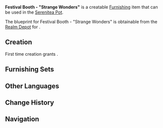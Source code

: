 {{Furnishing Infobox
|id             = 370516
|image          = Item Festival Booth - Strange Wonders.png
|category       = Building
|subcategory    = Free Booth
|rarity         = 3
|adeptal_energy = 60
|load           = 785
|reduced_load   = 649
|description    = A hut that can be seen at the Magnificent [[Irodori Festival]]. It is made from the building materials provided by the [[Yashiro Commission]]. The main structure is made of high-quality [[Yumemiru Wood]], and thus is extremely stable and will not shake even if it is accidentally bumped by enthusiastic guests. The hut usually sells special products linked to light novels and souvenirs characteristic of the Irodori Festival, which are quite novel in the eyes of the customers. Hence, it has won the reputation of "House of Strange Wonders."
|blueprint      = [[Realm Depot]]
}}
'''Festival Booth - "Strange Wonders"''' is a creatable [[Furnishing]] item that can be used in the [[Serenitea Pot]].

The blueprint for Festival Booth - "Strange Wonders" is obtainable from the [[Realm Depot]] for {{Item|Realm Currency|24|x=160}}.

==Creation==
First time creation grants {{Item|Trust|24|x=60}}.
{{Recipe
|type = Creation
|time = 14h
|Yumemiru Wood = 8
|Fabric = 4
|sort = Yumemiru Wood,Fabric
}}

==Furnishing Sets==
{{Craft Usage}}

==Other Languages==
{{Other Languages
|default_hidden = 1
|en      = Festival Booth - "Strange Wonders"
|zhs     = 祭典展位-「奇奥」
|zhs_rm  = Jìdiǎn Zhǎnwèi - "Qí ào"
|zht     = 祭典展位-「奇奧」
|zht_rm  = Jìdiǎn Zhǎnwèi - "Qí ào"
|ja      = お祭り屋台-「珍奇」
|ja_rm   = O-matsuri Yatai - "Chinki"
|ko      = 축제 부스-「오묘」
|ko_rm   = Chukje Buseu - "Omyo"
|es      = Puesto para festivales: Maravillas peculiares
|fr      = Stand de festival « Étranges merveilles »
|ru      = Праздничная палатка «Необычные чудеса»
|th      = บูธเทศกาล - ลึกลับแปลกประหลาด
|th_rm   = 
|vi      = Gian Hàng Lễ Hội - Kỳ Quan Kỳ Lạ
|de      = Feststand – „Seltsame Wunder“
|id      = Kios Festival - "Keajaiban yang Memukau"
|pt      = Estande do Festival — "Maravilhas Estranhas"
}}

==Change History==
{{Change History|2.6}}

==Navigation==
{{Furnishing Navbox/Exterior|Building}}